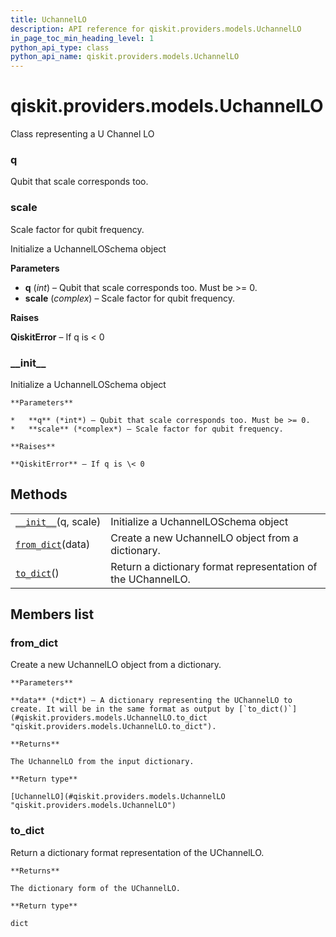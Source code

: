 ```yaml
---
title: UchannelLO
description: API reference for qiskit.providers.models.UchannelLO
in_page_toc_min_heading_level: 1
python_api_type: class
python_api_name: qiskit.providers.models.UchannelLO
---
```


# qiskit.providers.models.UchannelLO

<Class id="qiskit.providers.models.UchannelLO" isDedicatedPage={true} github="https://github.com/qiskit/qiskit/tree/stable/0.18/qiskit/providers/models/backendconfiguration.py" signature="UchannelLO(q, scale)" modifiers="class">
  Class representing a U Channel LO

  ### q

  <Attribute id="qiskit.providers.models.UchannelLO.q">
    Qubit that scale corresponds too.
  </Attribute>

  ### scale

  <Attribute id="qiskit.providers.models.UchannelLO.scale">
    Scale factor for qubit frequency.
  </Attribute>

  Initialize a UchannelLOSchema object

  **Parameters**

  *   **q** (*int*) – Qubit that scale corresponds too. Must be >= 0.
  *   **scale** (*complex*) – Scale factor for qubit frequency.

  **Raises**

  **QiskitError** – If q is \< 0

  ### \_\_init\_\_

  <Function id="qiskit.providers.models.UchannelLO.__init__" signature="__init__(q, scale)">
    Initialize a UchannelLOSchema object

    **Parameters**

    *   **q** (*int*) – Qubit that scale corresponds too. Must be >= 0.
    *   **scale** (*complex*) – Scale factor for qubit frequency.

    **Raises**

    **QiskitError** – If q is \< 0
  </Function>

  ## Methods

  |                                                                                                                    |                                                              |
  | ------------------------------------------------------------------------------------------------------------------ | ------------------------------------------------------------ |
  | [`__init__`](#qiskit.providers.models.UchannelLO.__init__ "qiskit.providers.models.UchannelLO.__init__")(q, scale) | Initialize a UchannelLOSchema object                         |
  | [`from_dict`](#qiskit.providers.models.UchannelLO.from_dict "qiskit.providers.models.UchannelLO.from_dict")(data)  | Create a new UchannelLO object from a dictionary.            |
  | [`to_dict`](#qiskit.providers.models.UchannelLO.to_dict "qiskit.providers.models.UchannelLO.to_dict")()            | Return a dictionary format representation of the UChannelLO. |

  ## Members list

  ### from\_dict

  <Function id="qiskit.providers.models.UchannelLO.from_dict" signature="from_dict(data)" modifiers="classmethod">
    Create a new UchannelLO object from a dictionary.

    **Parameters**

    **data** (*dict*) – A dictionary representing the UChannelLO to create. It will be in the same format as output by [`to_dict()`](#qiskit.providers.models.UchannelLO.to_dict "qiskit.providers.models.UchannelLO.to_dict").

    **Returns**

    The UchannelLO from the input dictionary.

    **Return type**

    [UchannelLO](#qiskit.providers.models.UchannelLO "qiskit.providers.models.UchannelLO")
  </Function>

  ### to\_dict

  <Function id="qiskit.providers.models.UchannelLO.to_dict" signature="to_dict()">
    Return a dictionary format representation of the UChannelLO.

    **Returns**

    The dictionary form of the UChannelLO.

    **Return type**

    dict
  </Function>
</Class>


